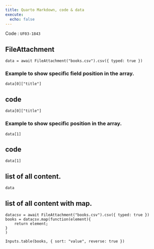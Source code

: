 ```yaml
---
title: Quarto Markdown, code & data
execute:
  echo: false
---
```


Code : `UF03-1843`


## FileAttachment

```ojs
data = await FileAttachment("books.csv").csv({ typed: true })
```

### Example to show specific field position in the array.

```ojs
data[0]["title"]
```

::: {.callout-tip collapse="false" layout-ncol=2 icon=true}

## code

```
data[0]["title"]
```
:::

### Example to show specific position in the array.

```ojs
data[1]
```

::: {.callout-tip collapse="false" layout-ncol=2 icon=true}

## code

```
data[1]
```

:::

## list of all content.

```ojs
data
```

## list of all content with map.

```ojs
datacsv = await FileAttachment("books.csv").csv({ typed: true })
books = datacsv.map(function(element){
    return element;
}
)

Inputs.table(books, { sort: "value", reverse: true })

```